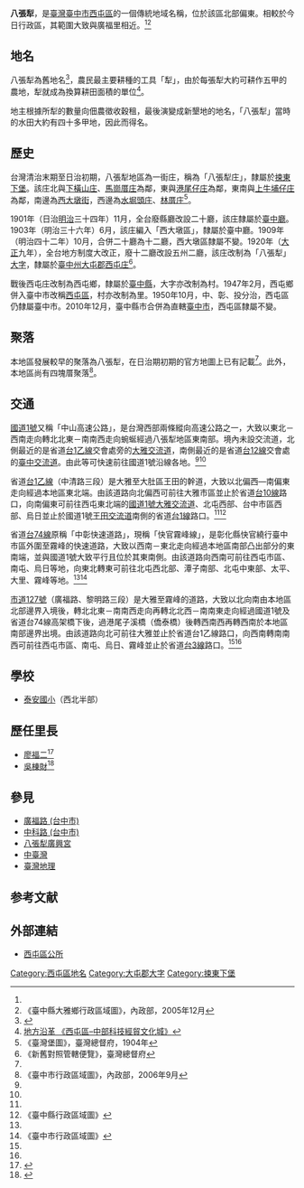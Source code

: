 {{noteTA　
|1 = zh-cn:庄; zh-hk:庄; zh-tw:庄;
}}
{{Infobox ROC Village or Li
| Village/LiName  = 廣福
| Village/Li      = 里
| City/CountyName = 臺中市
| DivName         = 西屯區
| OldName         = 八張犁
| AreaTotal       =
| Sub             =
| HouseholdTotal  = 815
| YearMonth       = 2014年2月
| PopTotal        = 3,144
| Male            = 1,578
| Female          = 1,566
| Neighbors       = [[大雅區|大雅區]]橫山-{里}-、[[港尾里|港尾里]]、林厝里、永安里
| MapLocation     =
| Head            = 吳棟財<ref>[http://tc.village.tnn.tw/village05.html?id=611 數位臺中村里-廣福里]{{dead link|date=2017年11月 |bot=InternetArchiveBot |fix-attempted=yes }}</ref>
| Address         = 廣福路272巷71號
| Phone           = 04-27013064
| Website         =
| DataSource      =
}}
{{Infobox Hokkien name
| title      = 八張犁
| hanji      = 八張犁
| poj        = Pat-tiuⁿ-lê
| sinbhundzi = 
| hanlo      = 
| tl         = Pat-tiunn-lê
| bp         = Bāddniūlé
| hongim     = 
| hokkienipa = 
| lm         = 
| image      = 
| image_size = 
| caption    = 
}}
'''八張犁'''，是[[臺灣|臺灣]][[臺中市|臺中市]][[西屯區|西屯區]]的一個傳統地域名稱，位於該區北部偏東。相較於今日行政區，其範圍大致與廣福里相近。<ref name="臺灣堡圖"/><ref name="大雅鄉地圖">《臺中縣大雅鄉行政區域圖》，內政部，2005年12月</ref>

==地名==
八張犁為舊地名<ref>{{Cite web |url=http://content.edu.tw/local/taichun/juren/011/main011/tc011main-7-5.htm |title=地主根據犁的數量向佃農徵收穀租 |access-date=2014-03-02 |archive-url=https://web.archive.org/web/20100920065847/http://content.edu.tw/local/taichun/juren/011/main011/tc011main-7-5.htm |archive-date=2010-09-20 |dead-url=yes }}</ref>，農民最主要耕種的工具「犁」，由於每張犁大約可耕作五甲的農地，犁就成為換算耕田面積的單位<ref>[http://www.xitun.taichung.gov.tw/ct.asp?xItem=46770&ctNode=16665&mp=133010 地方沿革 《西屯區–中部科技經貿文化城》]{{Dead link|date=2018年8月 |bot=InternetArchiveBot |fix-attempted=yes }}</ref>。

地主根據所犁的數量向佃農徵收穀租，最後演變成新墾地的地名，「八張犁」當時的水田大約有四十多甲地，因此而得名。

==歷史==
台灣清治末期至日治初期，八張犁地區為一街庄，稱為「八張犁庄」，隸屬於[[捒東下堡|捒東下堡]]。該庄北與[[下橫山庄|下橫山庄]]、[[馬崗厝庄|馬崗厝庄]]為鄰，東與[[港尾仔庄|港尾仔庄]]為鄰，東南與[[上牛埔仔庄|上牛埔仔庄]]為鄰，南邊為[[西大墩街|西大墩街]]，西邊為[[水堀頭_(臺中市)|水堀頭庄]]、[[林厝庄|林厝庄]]<ref name="臺灣堡圖">《臺灣堡圖》，臺灣總督府，1904年</ref>。

1901年（日治[[明治|明治]]三十四年）11月，全台廢縣廳改設二十廳，該庄隸屬於[[臺中廳|臺中廳]]。1903年（明治三十六年）6月，該庄編入「西大墩區」，隸屬於臺中廳。1909年（明治四十二年）10月，合併二十廳為十二廳，西大墩區隸屬不變。1920年（[[大正|大正]]九年），全台地方制度大改正，廢十二廳改設五州二廳，該庄改制為「八張犁」[[大字|大字]]，隸屬於[[臺中州|臺中州]][[大屯郡|大屯郡]][[西屯庄|西屯庄]]<ref>《新舊對照管轄便覽》，臺灣總督府</ref>。

戰後西屯庄改制為西屯鄉，隸屬於[[臺中縣|臺中縣]]，大字亦改制為村。1947年2月，西屯鄉併入臺中市改稱[[西屯區|西屯區]]，村亦改制為里。1950年10月，中、彰、投分治，西屯區仍隸屬臺中市。2010年12月，臺中縣市合併為直轄[[臺中市|臺中市]]，西屯區隸屬不變。

==聚落==
本地區發展較早的聚落為八張犁，在日治期初期的官方地圖上已有記載<ref name="臺灣堡圖"/>。此外，本地區尚有四塊厝聚落<ref name="臺中省轄市地圖">《臺中市行政區域圖》，內政部，2006年9月</ref>。

==交通==
[[中山高速公路|國道1號]]又稱「中山高速公路」，是台灣西部兩條縱向高速公路之一，大致以東北－西南走向轉北北東－南南西走向蜿蜒經過八張犁地區東南部。境內未設交流道，北側最近的是省道[[台1乙線|台1乙線]]交會處旁的[[大雅交流道|大雅交流道]]，南側最近的是省道[[台12線|台12線]]交會處的[[臺中交流道|臺中交流道]]。由此等可快速前往國道1號沿線各地。<ref name="臺灣堡圖"/><ref name="臺中省轄市地圖"/>

省道[[台1乙線|台1乙線]]（中清路三段）是大雅至大肚區王田的幹道，大致以北偏西—南偏東走向經過本地區東北端。由該道路向北偏西可前往大雅市區並止於省道[[台10線|台10線]]路口，向南偏東可前往西屯東北端的[[中山高速公路|國道1號]][[大雅交流道|大雅交流道]]、北屯西部、台中市區西部、烏日並止於國道1號[[王田交流道|王田交流道]]南側的省道[[台1線|台1線]]路口。<ref name="臺灣堡圖"/><ref name="臺中縣地圖">《臺中縣行政區域圖》</ref>

省道[[台74線|台74線]]原稱「中彰快速道路」，現稱「快官霧峰線」，是彰化縣快官繞行臺中市區外圍至霧峰的快速道路，大致以西南－東北走向經過本地區南部凸出部分的東南端，並與國道1號大致平行且位於其東南側。由該道路向西南可前往西屯市區、南屯、烏日等地，向東北轉東可前往北屯西北部、潭子南部、北屯中東部、太平、大里、霧峰等地。<ref name="臺灣堡圖"/><ref name="臺中市地圖">《臺中市行政區域圖》</ref>

[[市道127號|市道127號]]（廣福路、黎明路三段）是大雅至霧峰的道路，大致以北向南由本地區北部邊界入境後，轉北北東－南南西走向再轉北北西－南南東走向經過國道1號及省道台74線高架橋下後，過港尾子溪橋（僑泰橋）後轉西南西再轉西南於本地區南部邊界出境。由該道路向北可前往大雅並止於省道台1乙線路口，向西南轉南南西可前往西屯市區、南屯、烏日、霧峰並止於省道[[台3線|台3線]]路口。<ref name="臺灣堡圖"/><ref name="臺中縣地圖"/>

==學校==
*[[泰安國小|泰安國小]]（西北半部）

==歷任里長==
*[[廖福二|廖福二]]<ref>{{Cite web |url=http://crgis.rchss.sinica.edu.tw/temples/TaichungCity/situn/1906016-GXG/view |title=文化資源地理資訊系統 |access-date=2015-01-04 |archive-url=https://web.archive.org/web/20150104100021/http://crgis.rchss.sinica.edu.tw/temples/TaichungCity/situn/1906016-GXG/view |archive-date=2015-01-04 |dead-url=yes }}</ref>
*[[吳棟財|吳棟財]]<ref>{{Cite web |url=http://tc.village.tnn.tw/village02.html?id=611 |title=數位台中村里－西屯區廣福里 |accessdate=2015-01-04 |archive-date=2015-01-04 |archive-url=https://web.archive.org/web/20150104095715/http://tc.village.tnn.tw/village02.html?id=611 |dead-url=no }}</ref>

==參見==
*[[廣福路_(台中市)|廣福路 (台中市)]]
*[[中科路_(台中市)|中科路 (台中市)]]
*[[八張犁廣興宮|八張犁廣興宮]]
*[[中臺灣|中臺灣]]
*[[臺灣地理|臺灣地理]]

==参考文献==
{{reflist}}

==外部連結==
*[https://web.archive.org/web/20120819201001/http://www.xitun.taichung.gov.tw/internet/main/index.aspx 西屯區公所]

{{大屯郡}}

[[Category:西屯區地名|Category:西屯區地名]]
[[Category:大屯郡大字|Category:大屯郡大字]]
[[Category:捒東下堡|Category:捒東下堡]]